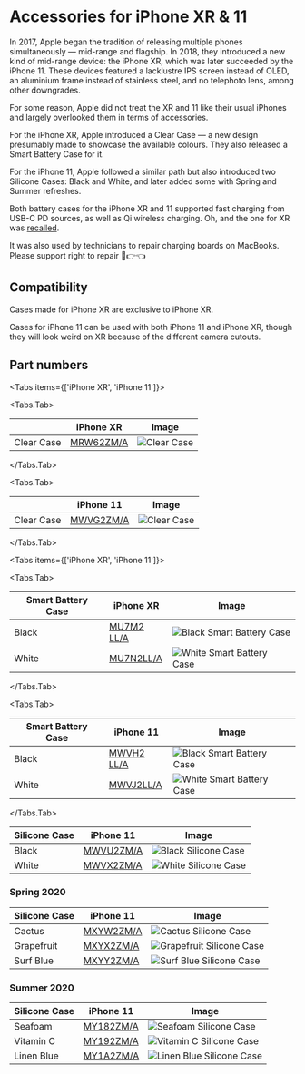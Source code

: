 
# Accessories for iPhone XR & 11

In 2017, Apple began the tradition of releasing multiple phones simultaneously — mid-range and flagship. In 2018, they introduced a new kind of mid-range device: the iPhone XR, which was later succeeded by the iPhone 11. These devices featured a lacklustre IPS screen instead of OLED, an aluminium frame instead of stainless steel, and no telephoto lens, among other downgrades.

For some reason, Apple did not treat the XR and 11 like their usual iPhones and largely overlooked them in terms of accessories.

For the iPhone XR, Apple introduced a Clear Case — a new design presumably made to showcase the available colours. They also released a Smart Battery Case for it.

For the iPhone 11, Apple followed a similar path but also introduced two Silicone Cases: Black and White, and later added some with Spring and Summer refreshes.

Both battery cases for the iPhone XR and 11 supported fast charging from USB-C PD sources, as well as Qi wireless charging. Oh, and the one for XR was [recalled](ttps://9to5mac.com/2020/01/13/get-iphone-smart-battery-case-replaced-free/).

It was also used by technicians to repair charging boards on MacBooks. Please support right to repair 🥺👉👈

## Compatibility

Cases made for iPhone XR are exclusive to iPhone XR.

Cases for iPhone 11 can be used with both iPhone 11 and iPhone XR, though they will look weird on XR because of the different camera cutouts.

## Part numbers

<Tabs
  items={['iPhone XR', 'iPhone 11']}>

<Tabs.Tab>

|  | iPhone XR | Image |
| --- | --- | --- |
| Clear Case | [MRW62<wbr/>ZM/A](/iphone_xr/MRW62) | ![Clear Case ](/everyphone/MRW62.png) |

</Tabs.Tab>

<Tabs.Tab>

|  | iPhone 11 | Image |
| --- | --- | --- |
| Clear Case | [MWVG2<wbr/>ZM/A](/iphone_xr/MWVG2) | ![Clear Case ](/everyphone/MWVG2_AV4.png) |

</Tabs.Tab>
</Tabs>

<Tabs
  items={['iPhone XR', 'iPhone 11']}>

<Tabs.Tab>

| Smart Battery Case | iPhone XR | Image |
| --- | --- | --- |
| Black | [MU7M2<wbr/>LL/A](/iphone_xr/MU7M2) | ![Black Smart Battery Case](/everyphone/MU7M2.png) |
| White | [MU7N2<wbr/>LL/A](/iphone_xr/MU7N2) | ![White Smart Battery Case](/everyphone/MU7N2.png) |

</Tabs.Tab>

<Tabs.Tab>

| Smart Battery Case | iPhone 11 | Image |
| --- | --- | --- |
| Black | [MWVH2<wbr/>LL/A](/iphone_xr/MWVH2) | ![Black Smart Battery Case](/everyphone/MWVH2.png) |
| White | [MWVJ2<wbr/>LL/A](/iphone_xr/MWVJ2) | ![White Smart Battery Case](/everyphone/MWVJ2.png) |

</Tabs.Tab>
</Tabs>

| Silicone Case | iPhone 11 | Image |
| --- | --- | --- |
| Black | [MWVU2<wbr/>ZM/A](/iphone_xr/MWVU2) | ![Black Silicone Case](/everyphone/MWVU2.png) |
| White | [MWVX2<wbr/>ZM/A](/iphone_xr/MWVX2) | ![White Silicone Case](/everyphone/MWVX2.png) |

### Spring 2020

| Silicone Case | iPhone 11 | Image |
| --- | --- | --- |
| Cactus | [MXYW2<wbr/>ZM/A](/iphone_xr/MXYW2) | ![Cactus Silicone Case](/everyphone/MXYW2.png) |
| Grapefruit | [MXYX2<wbr/>ZM/A](/iphone_xr/MXYX2) | ![Grapefruit Silicone Case](/everyphone/MXYX2.png) |
| Surf Blue | [MXYY2<wbr/>ZM/A](/iphone_xr/MXYY2) | ![Surf Blue Silicone Case](/everyphone/MXYY2.png) |

### Summer 2020

| Silicone Case | iPhone 11 | Image |
| --- | --- | --- |
| Seafoam | [MY182<wbr/>ZM/A](/iphone_xr/MY182) | ![Seafoam Silicone Case](/everyphone/MY182.png) |
| Vitamin C | [MY192<wbr/>ZM/A](/iphone_xr/MY192) | ![Vitamin C Silicone Case](/everyphone/MY192.png) |
| Linen Blue | [MY1A2<wbr/>ZM/A](/iphone_xr/MY1A2) | ![Linen Blue Silicone Case](/everyphone/MY1A2.png) |
